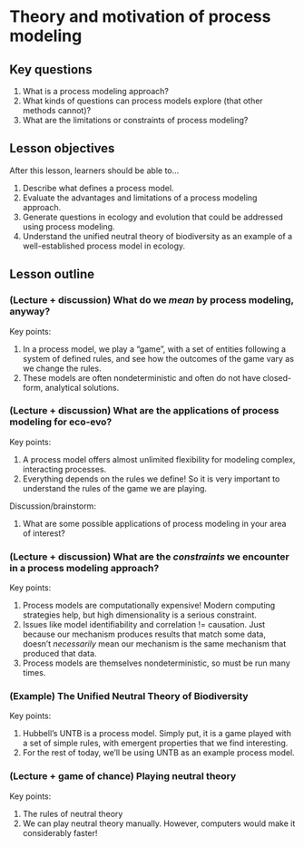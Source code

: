 # Theory and motivation of process modeling

## Key questions

1. What is a process modeling approach?
1. What kinds of questions can process models explore (that other methods cannot)?
1. What are the limitations or constraints of process modeling?

## Lesson objectives

After this lesson, learners should be able to...

1. Describe what defines a process model.
1. Evaluate the advantages and limitations of a process modeling approach.
1. Generate questions in ecology and evolution that could be addressed using process modeling.
1. Understand the unified neutral theory of biodiversity as an example of a well-established process model in ecology.

## Lesson outline

### (Lecture + discussion) What do we _mean_ by process modeling, anyway?

Key points:

1. In a process model, we play a "game", with a set of entities following a system of defined rules, and see how the outcomes of the game vary as we change the rules. 
1. These models are often nondeterministic and often do not have closed-form, analytical solutions. 

### (Lecture + discussion) What are the applications of process modeling for eco-evo?

Key points:

1. A process model offers almost unlimited flexibility for modeling complex, interacting processes.
1. Everything depends on the rules we define! So it is very important to understand the rules of the game we are playing.

Discussion/brainstorm:

1. What are some possible applications of process modeling in your area of interest?

### (Lecture + discussion) What are the _constraints_ we encounter in a process modeling approach?

Key points:

1. Process models are computationally expensive! Modern computing strategies help, but high dimensionality is a serious constraint. 
1. Issues like model identifiability and correlation != causation. Just because our mechanism produces results that match some data, doesn't _necessarily_ mean our mechanism is the same mechanism that produced that data. 
1. Process models are themselves nondeterministic, so must be run many times.

### (Example) The Unified Neutral Theory of Biodiversity

Key points:

1. Hubbell's UNTB is a process model. Simply put, it is a game played with a set of simple rules, with emergent properties that we find interesting. 
1. For the rest of today, we'll be using UNTB as an example process model. 


### (Lecture + game of chance) Playing neutral theory

Key points:

1. The rules of neutral theory
1. We can play neutral theory manually. However, computers would make it considerably faster!
